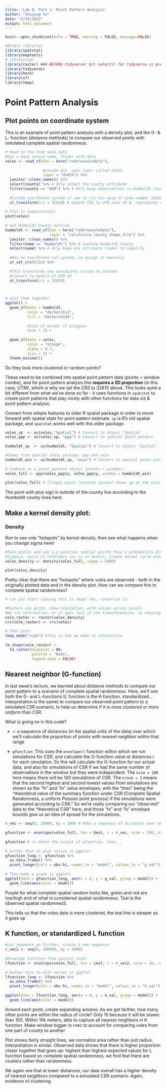 ```yaml
---
title: 'Lab 8, Part 1: Point Pattern Analysis'
author: "Shuying Yu"
date: "2/24/2022"
output: html_document
---
```


```r
knitr::opts_chunk$set(echo = TRUE, warning = FALSE, message=FALSE)

#Attach libraries
library(spatstat)
library(maptools) 
# library(sp)
library(raster) ### BEFORE tidyverse! b/c select() for tidyverse is preferred
library(tidyverse)
library(here)
library(sf)
library(tmap)
```


# Point Pattern Analysis

## Plot points on coordinate system

This is an example of point pattern analysis with a density plot, and the G- & L- function (distance methods) to compare our observed points with simulated complete spatial randomness.

```r
# Read in the tree vole data
#dsn = data source name, folder with data
voles <- read_sf(dsn = here("redtreevoledata"), 
                 
                 #inside dsn, want layer called ds033
                 layer = "ds033") %>% 
  janitor::clean_names() %>%
  select(county) %>% # Only select the county attribute
  filter(county == "HUM") %>% # Only keep observations in Humboldt County
  
  #Custom coordinate system if see st_crs has epsg of code number 32610
  st_transform(crs = 32610) # Update CRS to UTM zone 10 N, coordinate ref system for the U.S.
 
# Plot it (exploratory)
plot(voles)
 
# Get Humboldt County outline
humboldt <- read_sf(dsn = here("redtreevoledata"), 
                    layer = "california_county_shape_file") %>% 
  janitor::clean_names() %>%
  filter(name == "Humboldt") %>% # Isolate Humboldt County
  select(name) %>% # Only keep one attribute (name) to simplify
  
  #Has no coordinate ref system, so assign it manually
  st_set_crs(4326) %>%
  
  #This transforms one coordiante system to another
  #Convert to meters of UTM 10
  st_transform(crs = 32610)
 


# plot them together
ggplot() +
  geom_sf(data = humboldt, 
          color = "darkorchid", 
          fill = "darkorchid4", 
          
          #Size of border of polygons
          size = 1) +
  
  geom_sf(data = voles, 
          color = "orange", 
          alpha = 0.7, 
          size = 2) +
  theme_minimal()
```

Do they look more clustered or random points?

These need to be combined into spatial point pattern data (points + window combo), and for point pattern analysis this **requires a 2D projection** (in this case, UTM), which is why we set the CRS to 32610 above. This looks quite a bit different from what we've done so far - it uses functions in `spatstat` to create point patterns that play nicely with other functions for data viz & point pattern analysis.


Convert from simple features to older R spatial package in order to move forward with spatial stats for point pattern estimate. `sp` is R's old spatial package, and `spatstat` works well with this older package.

```r
voles_sp  <- as(voles,"Spatial") # Convert to object 'Spatial'
voles_ppp <- as(voles_sp, "ppp") # Convert to spatial point pattern
 
humboldt_sp  <- as(humboldt, "Spatial") # Convert to object 'Spatial'

#Comes from spatial stats package: ppp and owin
humboldt_win <- as(humboldt_sp, "owin") # Convert to spatial point pattern from spatstat
 
# Combine as a point pattern object (points + window):
voles_full <- ppp(voles_ppp$x, voles_ppp$y, window = humboldt_win)
 
plot(voles_full) # Illegal point (outside window) shows up as the plus sign
```

The point with plus sign is outside of the county line according to the Humboldt county lines here.


## Make a kernel density plot:

### Density

Run to see vole "hotspots" by kernel density, then see what happens when you change sigma here!

```r
#Take points and say x,y position spatial points have a probability distribution around it
#Sigma=1, units of reference sys is in meters, create normal curve where curve is and give std of 1 meter around that
voles_density <- density(voles_full, sigma = 5000)
 
plot(voles_density)
```

Pretty clear that there are "hotspots" where voles are observed - both in the originally plotted data and in the density plot. How can we compare this to complete spatial randomness? 

```r
# Can you start viewing this in tmap? Yes, rasterize it: 

#Rasters are grids, show resolution, with values across pixels
#No crs information, or it gets lost in the transformation, so reassign it back
vole_raster <- raster(voles_density)
crs(vole_raster) <- crs(voles)
 
# Then plot: 
tmap_mode("view") #this is how we make it interactive
 
tm_shape(vole_raster) +
  tm_raster(midpoint = NA, 
            palette = "Reds", 
            legend.show = FALSE)
```


## Nearest neighbor (G-function)

In last week's lecture, we learned about distance methods to compare our point pattern to a scenario of complete spatial randomness. Here, we'll use both the G- and L-functions (L function is the K-function, standardized...interpretation is the same) to compare our observed point pattern to a simulated CSR scenario, to help us determine if it is *more clustered* or *more uniform* than CSR.

What is going on in this code? 

- `r`: a sequence of distances (in the spatial units of the data) over which we'll calculate the proportion of points with nearest neighbor within that range

- `gfunction`: This uses the `envelope()` function within which we run simulations for CSR, *and* calculate the G-function value at distances *r* for each simulation. So this will calculate the G-function for *our* actual data, and also for simulations of CSR if we had the same number of observations in the window but they were independent. The `nsim = 100` here means there will be 100 simulations of CSR. The `nrank = 2` means that the second highest and second lowest values from simulations are shown as the "hi" and "lo" value envelopes, with the "theo" being the "theoretical value of the summary function under CSR (Complete Spatial Randomness, a uniform Poisson point process) if the simulations were generated according to CSR." So we're really comparing our "observed" data to the "theoretical CSR" here, and those "hi" and "lo" envelope bounds give us an idea of spread for the simulations. 
 
```r
r_vec <- seq(0, 10000, by = 100) # Make a sequence of distances over which you'll calculate G(r)
 
gfunction <- envelope(voles_full, fun = Gest, r = r_vec, nsim = 100, nrank = 2) # Calculate the actual and theoretical G(r) values, using 100 simulations of CRS for the "theoretical" outcome
 
gfunction # << Check the output of gfunction, then...
 
# Gather this to plot series in ggplot:
gfunction_long <- gfunction %>% 
  as.data.frame() %>% 
  pivot_longer(cols = obs:hi, names_to = "model", values_to = "g_val")
 
# Then make a graph in ggplot:
ggplot(data = gfunction_long, aes(x = r, y = g_val, group = model)) +
  geom_line(aes(color = model))
```


Purple for what complete spatial random looks like, green and red are low/high end of what is considered spatial randomness. Teal is the observed spatial randomnesS.

This tells us that the voles data is more clustered, the teal line is steeper as it goes up


## K function, or standardized L function


```r
#Let sequence go farther, create a new sequence
r_vec2 <- seq(0, 100000, by = 5000)
 
#Envelope function from spatial stats
lfunction <- envelope(voles_full, fun = Lest, r = r_vec2, nsim = 10, rank = 2, global = TRUE)
 
# Gather this to plot series in ggplot:
lfunction_long <- lfunction %>% 
  as.data.frame() %>% 
  pivot_longer(cols = obs:hi, names_to = "model", values_to = "k_val")
 
ggplot(data = lfunction_long, aes(x = r, y = k_val, group = model)) +
  geom_line(aes(color = model))
```


Around each point, create expanding window. As we get farther, how many other points are within the radius of circle? Only 10 because it will be slower than 100. Within 10k meters, able to capture all nearest neighbors in K function. Make window bigger in rvec to account for comparing voles from one part of county to another


Plot shows fairly straight lines, we normalize area rather than just radius. Interpretation is similar. Observed data shows that there is higher proportion closer together that goes up: highest than highest expected values for L function based on complete spatial randomness, we find that there are clusters rather than randomness.

We again see that at lower distances, our data overall has a higher density of nearest neighbors compared to a simulated CSR scenario. Again, evidence of clustering. 
























